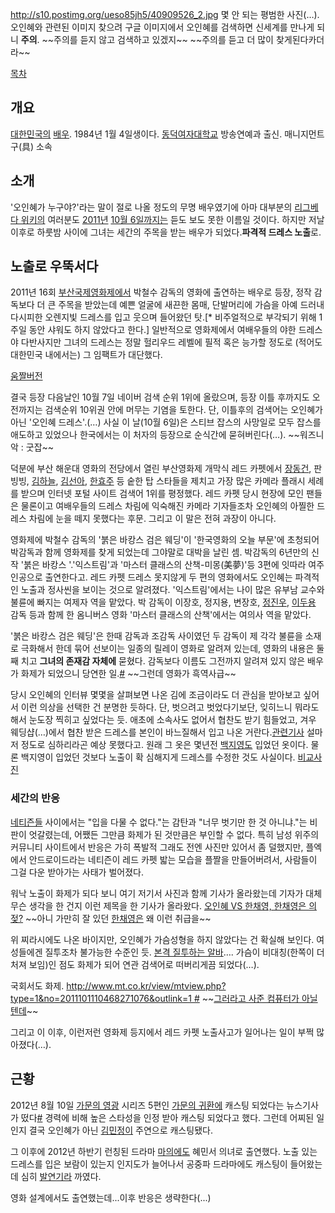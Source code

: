 http://s10.postimg.org/ueso85jh5/40909526_2.jpg
몇 안 되는 평범한 사진(…). 오인혜와 관련된 이미지 찾으려 구글 이미지에서 오인혜를 검색하면 신세계를 만나게 되니 '''주의'''. ~~주의를 듣지 않고 검색하고 있겠지~~ ~~주의를 듣고 더 많이 찾게된다카더라~~

[[목차]]
== 개요 ==

[[대한민국]]의 [[배우]]. 1984년 1월 4일생이다. [[동덕여자대학교]] 방송연예과 출신. 매니지먼트 구(具) 소속

== 소개 ==

'오인혜가 누구야?'라는 말이 절로 나올 정도의 무명 배우였기에 아마 대부분의 [[리그베다 위키]]의 여러분도 [[2011년]] [[10월 6일]]까지는 듣도 보도 못한 이름일 것이다. 하지만 저날 이후로 하룻밤 사이에 그녀는 세간의 주목을 받는 배우가 되었다.'''파격적 드레스 노출'''로.

== 노출로 우뚝서다 ==

2011년 16회 [[부산국제영화제]]에서 박철수 감독의 영화에 출연하는 배우로 등장, 정작 감독보다 더 큰 주목을 받았는데 예쁜 얼굴에 새끈한 몸매, 단발머리에 가슴을 아예 드러내다시피한 오렌지빛 드레스를 입고 웃으며 들어왔던 탓.[* 비주얼적으로 부각되기 위해 1주일 동안 샤워도 하지 않았다고 한다.] 일반적으로 영화제에서 여배우들의 야한 드레스야 다반사지만 그녀의 드레스는 정말 헐리우드 레벨에 필적 혹은 능가할 정도로 (적어도 대한민국 내에서는) 그 임팩트가 대단했다.

[http://fs.tistory.com/custom/blog/20/206227/skin/images/2011ohinhye.swf 움짤버전]

결국 등장 다음날인 10월 7일 네이버 검색 순위 1위에 올랐으며, 등장 이틀 후까지도 오전까지는 검색순위 10위권 안에 머무는 기염을 토한다. 단, 이틀후의 검색어는 오인혜가 아닌 '오인혜 드레스'.(…) 사실 이 날(10월 6일)은 스티브 잡스의 사망일로 모두 잡스를 애도하고 있었으나 한국에서는 이 처자의 등장으로 순식간에 묻혀버린다(…). ~~워즈니악 : 굿잡~~

덕분에 부산 해운대 영화의 전당에서 열린 부산영화제 개막식 레드 카펫에서 [[장동건]], 판빙빙, [[김하늘]], [[김선아]], [[한효주]] 등 숱한 탑 스타들을 제치고 가장 많은 카메라 플래시 세례를 받으며 인터넷 포털 사이트 검색어 1위를 평정했다. 레드 카펫 당시 현장에 모인 팬들은 물론이고 여배우들의 드레스 차림에 익숙해진 카메라 기자들조차 오인혜의 아찔한 드레스 차림에 눈을 떼지 못했다는 후문. 그리고 이 말은 전혀 과장이 아니다. 

영화제에 박철수 감독의 '붉은 바캉스 검은 웨딩'이 '한국영화의 오늘 부문'에 초청되어 박감독과 함께 영화제를 찾게 되었는데 그야말로 대박을 날린 셈.  박감독의 6년만의 신작 '붉은 바캉스 '.'익스트림'과 '마스터 클래스의 산책-미몽(美夢)'등 3편에 잇따라 여주인공으로 출연한다고. 레드 카펫 드레스 못지않게 두 편의 영화에서도 오인혜는 파격적인 노출과 정사씬을 보이는 것으로 알려졌다. '익스트림'에서는 나이 많은 유부남 교수와 불륜에 빠지는 여제자 역을 맡았다. 박 감독이 이장호, 정지용, 변장호, [[정진우#s-1|정진우]], [[이두용]] 감독 등과 함께 한 옴니버스 영화 '마스터 클래스의 산책'에서는 여의사 역을 맡았다. 

'붉은 바캉스 검은 웨딩'은 한때 감독과 조감독 사이였던 두 감독이 제 각각 불륜을 소재로 극화해서 한데 묶어 선보이는 일종의 릴레이 영화로 알려져 있는데, 영화의 내용은 둘째 치고 '''그녀의 존재감 자체에''' 묻혔다. 감독보다 이름도 그전까지 알려져 있지 않은 배우가 화제가 되었으니 당연한 일.[http://www.tvreport.co.kr/?c=news&m=newsview&idx=159657 #] ~~그런데 영화가 흑역사급~~

당시 오인혜의 인터뷰 몇몇을 살펴보면 나온 김에 조금이라도 더 관심을 받아보고 싶어서 이런 의상을 선택한 건 분명한 듯하다. 단, 벗으려고 벗었다기보단, 잊히느니 뭐라도 해서 눈도장 찍히고 싶었다는 듯. 애초에 소속사도 없어서 협찬도 받기 힘들었고, 겨우 웨딩샵(…)에서 협찬 받은 드레스를 본인이 바느질해서 입고 나온 거란다.[http://news.hankooki.com/ArticleView/ArticleViewSH.php?url=entv/201110/sp2011100918380596010.htm&cd=2204&ver=v002 관련기사] 설마 저 정도로 심하리라곤 예상 못했다고. 원래 그 옷은 몇년전 [[백지영]]도 입었던 옷이다. 물론 백지영이 입었던 것보다 노출이 확 심해지게 드레스를 수정한 것도 사실이다. [http://todayhumor.co.kr/board/view.php?kind=&ask_time=&search_table_name=&table=humorbest&no=394180 비교사진]

=== 세간의 반응 ===
[[네티즌]]들 사이에서는 "입을 다물 수 없다."는 감탄과 "너무 벗기만 한 것 아니냐."는 비판이 엇갈렸는데, 어쨌든 그만큼 화제가 된 것만큼은 부인할 수 없다. 특히 남성 위주의 커뮤니티 사이트에서 반응은 가히 폭발적
그래도 전엔 사진만 있어서 좀 덜했지만, 플엑에서 안드로이드라는 네티즌이 레드 카펫 밟는 모습을 플짤을 만들어버려서, 사람들이 그걸 다운 받아가는 사태가 벌어졌다.
 
워낙 노출이 화제가 되다 보니 여기 저기서 사진과 함께 기사가 올라왔는데 기자가 대체 무슨 생각을 한 건지 이런 제목을 한 기사가 올라왔다. [http://todayhumor.co.kr/board/view.php?kind=&ask_time=&search_table_name=&table=humorbest&no=394079 오인혜 VS 한채영, 한채영은 의젖?] ~~아니 가만히 잘 있던 [[한채영]]은 왜 이런 취급을~~

위 찌라시에도 나온 바이지만, 오인혜가 가슴성형을 하지 않았다는 건 확실해 보인다. 여성들에겐 질투조차 불가능한 수준인 듯. [http://i52.tinypic.com/j5cu3b.jpg 본격 질투하는 알바]…. 가슴이 비대칭(한쪽이 더 처져 보임)인 점도 화제가 되어 연관 검색어로 떠버리게끔 되었다(…).

국회서도 화제. [[http://www.mt.co.kr/view/mtview.php?type=1&no=2011101110468271076&outlink=1 #]] ~~[[그러라고 사준 컴퓨터가 아닐텐데]]~~

그리고 이 이후, 이런저런 영화제 등지에서 레드 카펫 노출사고가 일어나는 일이 부쩍 많아졌다(…).

== 근황 ==
2012년 8월 10일 [[가문의 영광]] 시리즈 5편인 [[가문의 귀환]]에 캐스팅 되었다는 뉴스기사가 떴다[http://www.tvreport.co.kr/?c=news&m=newsview&idx=251641 #] 경력에 비해 높은 스타성을 인정 받아 캐스팅 되었다고 했다. 그런데 어찌된 일인지 결국 오인혜가 아닌 [[김민정(배우)|김민정]]이 주연으로 캐스팅됐다.

그 이후에 2012년 하반기 런칭된 드라마 [[마의(드라마)|마의]]에도 혜민서 의녀로 출연했다. 노출 있는 드레스를 입은 보람이 있는지 인지도가 늘어나서 공중파 드라마에도 캐스팅이 들어왔는데 심히 [[발연기]]라 까였다.

영화 설계에서도 출연했는데...이후 반응은 생략한다(...)
